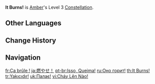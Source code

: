 {{Constellation Infobox
|image       = Constellation It Burns!.png
|description = Increases the Level of [[Fiery Rain]] by 3.<br>Maximum upgrade level is 15.
|level       = 3
|character   = Amber
|utility1    = Talent Level Increase
|utility2    = Elemental Burst Level Increase
}}
'''It Burns!''' is [[Amber]]'s Level 3 [[Constellation]].

==Other Languages==
{{Other Languages
|en      = It Burns!
|zhs     = 烧起来啦！
|zhs_rm  = Shāo Qǐlái La!
|zht     = 燒起來啦！
|zht_rm  = Shāo Qǐlái La!
|zh_tl   = It's Burning Up!
|ja      = 燃やせ！
|ja_rm   = Moyase!
|ja_tl   = Burn!
|ko      = 타오르기 시작했어!
|ko_rm   = Ta'oreugi Sijakhaetseo!
|ko_tl   = It's Burning Up!
|es      = ¡Quémalo todo!
|es_tl   = Burn it All!
|fr      = Ça brûle !
|fr_tl   = It Burns!
|ru      = Оно горит!
|ru_tl   = It Burns!
|th      = It Burns!
|vi      = Cháy Lên Nào!
|vi_tl   = Burn it Up!
|de      = Das wird brennen!
|de_tl   = That's Gonna Burn!
|id      = It Burns!
|pt      = Isso, Queima!
|pt_tl   = That's Right, Burn!
|tr      = Yakıcıdır!
|tr_tl   = It Burns!
|it      = Brucia!
|it_tl   = It Burns!
}}

==Change History==
{{Change History|1.0}}

==Navigation==
{{Talent Navbox|Amber}}

[[fr:Ça brûle !]]
[[ja:燃やせ！]]
[[pt-br:Isso, Queima!]]
[[ru:Оно горит!]]
[[th:It Burns!]]
[[tr:Yakıcıdır!]]
[[uk:Палає!]]
[[vi:Cháy Lên Nào!]]